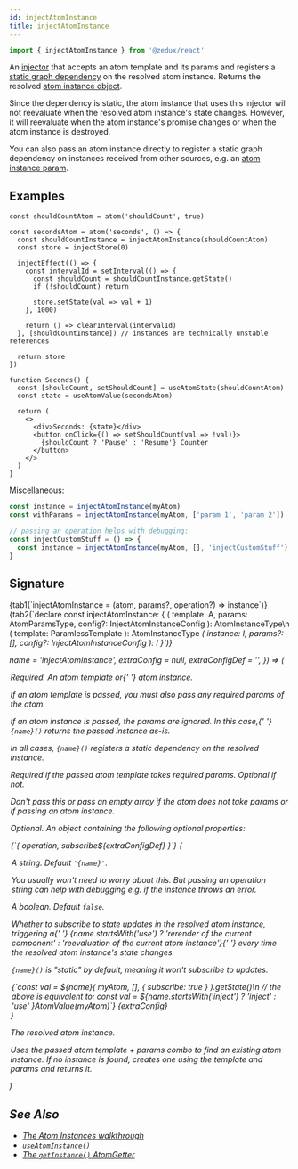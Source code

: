 ```yaml
---
id: injectAtomInstance
title: injectAtomInstance
---
```



```ts
import { injectAtomInstance } from '@zedux/react'
```

An [injector](../glossary#injector) that accepts an atom template and its params and registers a [static graph dependency](../glossary#static-graph-dependency) on the resolved atom instance. Returns the resolved [atom instance object](../classes/AtomInstance).

Since the dependency is static, the atom instance that uses this injector will not reevaluate when the resolved atom instance's state changes. However, it will reevaluate when the atom instance's promise changes or when the atom instance is destroyed.

You can also pass an atom instance directly to register a static graph dependency on instances received from other sources, e.g. an [atom instance param](../classes/AtomInstance#params).

## Examples

```tsx live ecosystemId=injectAtomInstance/example resultVar=Seconds
const shouldCountAtom = atom('shouldCount', true)

const secondsAtom = atom('seconds', () => {
  const shouldCountInstance = injectAtomInstance(shouldCountAtom)
  const store = injectStore(0)

  injectEffect(() => {
    const intervalId = setInterval(() => {
      const shouldCount = shouldCountInstance.getState()
      if (!shouldCount) return

      store.setState(val => val + 1)
    }, 1000)

    return () => clearInterval(intervalId)
  }, [shouldCountInstance]) // instances are technically unstable references

  return store
})

function Seconds() {
  const [shouldCount, setShouldCount] = useAtomState(shouldCountAtom)
  const state = useAtomValue(secondsAtom)

  return (
    <>
      <div>Seconds: {state}</div>
      <button onClick={() => setShouldCount(val => !val)}>
        {shouldCount ? 'Pause' : 'Resume'} Counter
      </button>
    </>
  )
}
```

Miscellaneous:

```ts
const instance = injectAtomInstance(myAtom)
const withParams = injectAtomInstance(myAtom, ['param 1', 'param 2'])

// passing an operation helps with debugging:
const injectCustomStuff = () => {
  const instance = injectAtomInstance(myAtom, [], 'injectCustomStuff')
}
```

## Signature

<Tabs>
  {tab1(`injectAtomInstance = (atom, params?, operation?) => instance`)}
  {tab2(`declare const injectAtomInstance: {
  <A extends AnyAtomTemplate>(
    template: A,
    params: AtomParamsType<A>,
    config?: InjectAtomInstanceConfig
  ): AtomInstanceType<A>\n
  <A extends AnyAtomTemplate>(
    template: ParamlessTemplate<A>
  ): AtomInstanceType<A>
  <I extends AnyAtomInstance>(
    instance: I,
    params?: [],
    config?: InjectAtomInstanceConfig
  ): I
}`)}
</Tabs>

  name = 'injectAtomInstance',
  extraConfig = null,
  extraConfigDef = '',
}) => (
  <Legend>
    <Item name="atom">
      <p>
        Required. An <Link to="../classes/AtomTemplate">atom template</Link> or{' '}
        <Link to="../classes/AtomInstance">atom instance</Link>.
      </p>
      <p>
        If an atom template is passed, you must also pass any required params of
        the atom.
      </p>
      <p>
        If an atom instance is passed, the params are ignored. In this case,{' '}
        <code>{name}()</code> returns the passed instance as-is.
      </p>
      <p>
        In all cases, <code>{name}()</code> registers a static dependency on the
        resolved instance.
      </p>
    </Item>
    <Item name="params">
      <p>
        Required if the passed atom template takes required params. Optional if
        not.
      </p>
      <p>
        Don't pass this or pass an empty array if the atom does not take params
        or if passing an atom instance.
      </p>
    </Item>
    <Item name="config">
      <p>Optional. An object containing the following optional properties:</p>
      <Ts>{`{ operation, subscribe${extraConfigDef} }`}</Ts>
      {<Legend>
        <Item name="operation">
          <p>
            A string. Default <code>'{name}'</code>.
          </p>
          <p>
            You usually won't need to worry about this. But passing an operation
            string can help with debugging e.g. if the instance throws an error.
          </p>
        </Item>
        <Item name="subscribe">
          <p>
            A boolean. Default <code>false</code>.
          </p>
          <p>
            Whether to subscribe to state updates in the resolved atom instance,
            triggering a{' '}
            {name.startsWith('use')
              ? 'rerender of the current component'
              : 'reevaluation of the current atom instance'}{' '}
            every time the resolved atom instance's state changes.
          </p>
          <p>
            <code>{name}()</code> is "static" by default, meaning it won't
            subscribe to updates.
          </p>
          <Ts>{`const val = ${name}(
  myAtom,
  [],
  { subscribe: true }
).getState()\n
// the above is equivalent to:
const val = ${name.startsWith('inject') ? 'inject' : 'use'
            }AtomValue(myAtom)`}</Ts>
        </Item>
        {extraConfig}
      </Legend>}
    </Item>
    <Item name="Returns">
      <p>The resolved atom instance.</p>
      <p>
        Uses the passed atom template + params combo to find an existing atom
        instance. If no instance is found, creates one using the template and
        params and returns it.
      </p>
    </Item>
  </Legend>
)

<InjectAtomInstanceLegend />

## See Also

- [The Atom Instances walkthrough](../../walkthrough/atom-instances)
- [`useAtomInstance()`](../hooks/useAtomInstance)
- [The `getInstance()` AtomGetter](../types/AtomGetters#getinstance)
